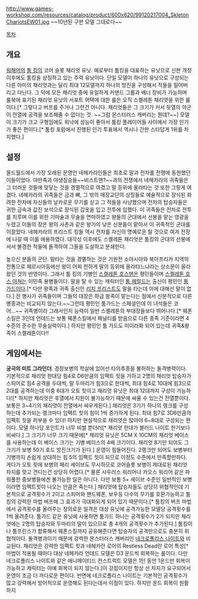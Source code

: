 http://www.games-workshop.com/resources/catalog/product/600x620/99120217004_SkletonChariotsEW01.jpg
~~10년된 구판 모델 그대로다~~

[[목차]]
== 개요 ==
[[워해머]]의 [[툼 킹]]의 코어 슬롯 채리엇 유닛. 예로부터 툼킹을 대표하는 유닛으로 신판 개정 이후에도 툼킹을 상징하고 있는 주력 유닛이다. 단일 모델이 하나의 유닛으로 구성되는 다른 아미의 채리엇과는 달리 최대 12모델까지 하나의 방진을 구성해서 적들을 밀어버리고 다닌다. 그 덕에 모든 채리엇 중에 유일하게 커맨드 그룹과 배너 장비가 가능하며 룰북에 표기된 채리엇 유닛의 서포트 어택에 대한 룰은 오직 스켈레톤 채리엇을 위한 룰이다.[* 그렇다고 버프를 주거나 그런건 아니다. 채리엇들은 그 크기가 커서 뒷열의 아군이 전열에 공격을 보조해줄 수 없다는 것. ~~그럼 몬스터러스 캐버리는 뭔데?~~] 모델이 크기가 크고 구형임에도 워낙에 성능이 좋아서 툼킹 플레이어들 사이에서 가장 인기가 좋은 편이다.[* 툼킹 포럼에서 진행된 인기 투표에서 역시나 간판 스타답게 1위를 차지했다.]

== 설정 ==
올드월드에서 가장 오래된 문명인 네헤카라인들은 최초로 말과 전차를 전쟁에 동원했던 이들이었다. 야만족과 야생짐승들~~비스트맨?~~과의 전쟁에서 네헤카라의 귀족들은 그 더러운 것들에 맞닿는 것을 경멸적으로 여겼고 말 등위에 올라타는 것 또한 그렇게 여겼다. 네헤카라의 귀족들은 금과 뼈, 그 밖의 매장교단의 상징들로 예술적으로 장식된 화려한 전차에 자신들의 날카로운 무기를 싣고 그 적들을 사냥했으며 전차의 탑승자들은 귀한 금속과 값진 보석으로 장식된 갑옷을 입고 전투에 임했다. 이 귀족들은 전차로 전투를 치루며 이를 위한 기마술과 무술을 연마하였고 왕들의 군대에서 선봉을 맡는 영광을 누렸고 이들의 장은 왕의 사촌과 같은 왕가의 낮은 신분들이 맡아서 이 귀족적인 군대를 이끌었다. 네헤카라의 프리스트 킹들 역시 전차를 자신의 명예로운 탈 것으로 여겨 전장에 나갈 때 이를 애용하였다. 대각성 이후에도 스켈레톤 채리엇은 툼킹의 군대의 선봉에 서서 불경한 적들에 돌격하여 그들을 도살하고 분쇄한다.

높으신 분들의 군단. 말타는 것을 경멸하는 것은 기원전 소아시아와 북아프리카 지역의 전통으로 페르시아등에선 왕이 어찌 천하게 말의 등위에 올라타느냐라는 상소문이 올라왔던 것의 반영이다. 그래서 툼 킹의 기병인 [[스켈레톤 호스맨]]은 평민들이며 [[스켈레톤 호스 아쳐]]는 이민족 용병들이다. 말을 탈 수 있는 캐릭터인 [[툼 헤럴드]]는 출신이 평민인 [[툼 가드]]이다.[* 다만 왕족과 귀족 출신인 [[리치 프리스트]]도 말을 타는데 이에 대해선 말이 없다.] 전 병사가 귀족들이며 그들의 대장은 하급 왕족이 맡는다는 점에서 신분적으로 다른 병종과는 비교되지 않는다.~~그런데 평민인 툼가드는 스페셜인데 이 녀석들은 코어...~~ 귀족병이라 그래서인지 능력이 일반 스켈레톤의 부대장들보다 뛰어나다.[* 웨폰스킬은 3인데 언데드는 보통 웨폰스킬에서 패널티를 받음으로 다른 종족 기준이라면 4 수준의 준수한 무술실력이다.] 하지만 평민인 툼 가드도 미이라화 되어 있는데 귀족&왕족이 스켈레톤이다!!

== 게임에서는 ==
'''궁극의 미트 그라인더'''. 경장보병의 학살에 있어선 타의추종을 불허하는 돌격병력이다. 기본적으로 채리엇 한대당 힘4로 D6만큼의 임팩트 힛을 가하고 2명의 채리엇 탑승자가 스피어로 힘4 공격을 두대씩, 말 두마리가 힘3으로 한대씩, 최대 힘4로 10대에 힘3으로 2대를 공격하는데 이중 6대가 오토 힛이고 채리엇 유닛은 최대 12대까지 구성이 가능하다![* 하지만 채리엇은 후열에서 지원이 불가능하기 때문에 싸울 수 있는건 전열뿐이다. 보통은 3~4기의 채리엇이 전열에서 싸우게된다.] 채리엇은 3기가 하나의 랭크를 구성하는데 추가되는 랭크마다 임팩트 힛의 힘이 1씩 증가하게 된다. 최대 힘7로 3D6만큼의 임팩트 힛을 퍼부을 수 있다! 하지만 현실적으로 채리엇은 많아야 6~8대로 구성되는 편이다. 모델 하나당 포인트가 너무 비쌀 뿐더러[* 채리엇 한대가 블러드 나이트 한기보다 비싸다.] 그 크기가 너무 크기 때문에[* 채리엇 유닛은 5CM X 10CM의 채리엇 베이스를 사용하는데 이 베이스 크기는 기병 베이스의 4배 크기이다. 채리엇 8기만 되어도 그 크기가 보병 50기 호드 방진크기가 된다.] 운영이 힘들어진다. 2랭크만 되어도 보병부터 기병까지 손쉽게 상대하는 힘 5의 임팩트 힛이 되므로 이정도 수준에서 만족할만하다. 게다가 오토 힛에 보병의 페리 세이브도 무시하므로 코어슬롯 보병이 제대로된 채리엇 차지를 맞고 견디는건 상당히 어렵다.[* 물론 사우러스 워리어나 카오스 워리어 같은 파워풀한 중보병들에겐 불가능한 일은 아니다. 다만 보통 5+ 세이브 수준인 일반적인 보병이라면 임팩트힛이 나오는 만큼은 죽는다.] 
채리엇에 탑승자들도 상당히 위협적인데 기본적으로 공격횟수가 2이고 스피어와 핸드웨폰, 보우등 다수의 무기를 호환가능하고 툼킹의 강력한 마법 버프에 그 효과가 극대화되게 되어 있기 때문이다.[* 툼킹의 버프 마법에서 공격횟수를 올려주는 정의로운 일격은 대상 유닛에 공격가능한 모델당 공격횟수를 1씩 올려준다. 툼가드 같은 유닛에 사용하면 툼가드 하나는 공격횟수가 2가 되지만 채리엇에는 2명의 탑승자와 두마리의 말이 있으므로 총 4개의 공격횟수가 추가된다.] 툼킹이나 툼프린스가 합류해서 웨폰스킬까지 공유해준다면 탑승자의 공격만으로도 충분히 위협적이다.
돌격병과이기 때문에 강력한 몬스터러스 캐버리인 [[네크로폴리스 나이트]]와 비교된다. 채리엇은 강력한 임팩트 힛과 네헤카란 로어의 Restless Dead란 로어 특성[* 마법이 적용될 때마다 대상 네헤카라 언데드 모델은 D3 운드씩 회복하는 룰이다. 다만 네크로폴리스 나이트와 같은 애니메이티드 컨스트럭트 모델은 1턴 동안 1운드만 회복이 가능하고 캐릭터는 아예 회복이 되지 않는다.]이 강점이지만 항상 선 차지가 요구되어서 운영이 조금 더 까다로운 편이다. 반면에 네크로폴리스 나이트는 기본적인 공격횟수가 많고 강력해서 방어적으로 운영해도 된다는데서 이점이 있다. 하지만 운드 회복이 원활하지 
